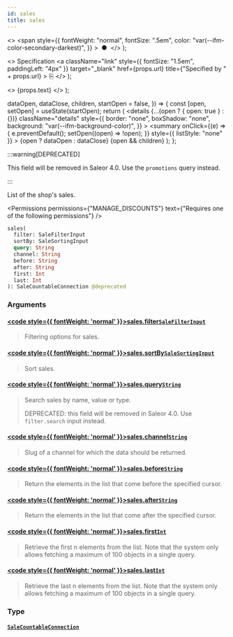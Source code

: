 ```yaml
---
id: sales
title: sales
---
```


  <>
    <span
      style={{
        fontWeight: "normal",
        fontSize: ".5em",
        color: "var(--ifm-color-secondary-darkest)",
      }}
    >
      &nbsp;●&nbsp;
    </span>
  </>
);

  <>
    Specification
    <a
      className="link"
      style={{ fontSize: "1.5em", paddingLeft: "4px" }}
      target="\_blank"
      href={props.url}
      title={"Specified by " + props.url}
    >
      ⎘
    </a>
  </>
);

  <>
    <span className={props.class}>{props.text}</span>
  </>
);


  dataOpen,
  dataClose,
  children,
  startOpen = false,
}) => {
  const [open, setOpen] = useState(startOpen);
  return (
    <details
      {...(open ? { open: true } : {})}
      className="details"
      style={{
        border: "none",
        boxShadow: "none",
        background: "var(--ifm-background-color)",
      }}
    >
      <summary
        onClick={(e) => {
          e.preventDefault();
          setOpen((open) => !open);
        }}
        style={{ listStyle: "none" }}
      >
        {open ? dataOpen : dataClose}
      </summary>
      {open && children}
    </details>
  );
};

:::warning[DEPRECATED]

This field will be removed in Saleor 4.0. Use the `promotions` query instead.

:::

List of the shop's sales.

<Permissions
  permissions={"MANAGE_DISCOUNTS"}
  text={"Requires one of the following permissions"}
/>

```graphql
sales(
  filter: SaleFilterInput
  sortBy: SaleSortingInput
  query: String
  channel: String
  before: String
  after: String
  first: Int
  last: Int
): SaleCountableConnection @deprecated
```

### Arguments

#### [<code style={{ fontWeight: 'normal' }}>sales.<b>filter</b></code>](#)<Bullet />[`SaleFilterInput`](../../../api-reference/discounts/inputs/sale-filter-input) <Badge class="badge badge--secondary" text="input"/> <Badge class="badge badge--secondary" text="discounts"/>

> Filtering options for sales.

#### [<code style={{ fontWeight: 'normal' }}>sales.<b>sortBy</b></code>](#)<Bullet />[`SaleSortingInput`](../../../api-reference/discounts/inputs/sale-sorting-input) <Badge class="badge badge--secondary" text="input"/> <Badge class="badge badge--secondary" text="discounts"/>

> Sort sales.

#### [<code style={{ fontWeight: 'normal' }}>sales.<b>query</b></code>](#)<Bullet />[`String`](../../../api-reference/miscellaneous/scalars/string) <Badge class="badge badge--secondary" text="scalar"/> <Badge class="badge badge--secondary" text="miscellaneous"/>

> Search sales by name, value or type.
>
> DEPRECATED: this field will be removed in Saleor 4.0. Use `filter.search` input instead.

#### [<code style={{ fontWeight: 'normal' }}>sales.<b>channel</b></code>](#)<Bullet />[`String`](../../../api-reference/miscellaneous/scalars/string) <Badge class="badge badge--secondary" text="scalar"/> <Badge class="badge badge--secondary" text="miscellaneous"/>

> Slug of a channel for which the data should be returned.

#### [<code style={{ fontWeight: 'normal' }}>sales.<b>before</b></code>](#)<Bullet />[`String`](../../../api-reference/miscellaneous/scalars/string) <Badge class="badge badge--secondary" text="scalar"/> <Badge class="badge badge--secondary" text="miscellaneous"/>

> Return the elements in the list that come before the specified cursor.

#### [<code style={{ fontWeight: 'normal' }}>sales.<b>after</b></code>](#)<Bullet />[`String`](../../../api-reference/miscellaneous/scalars/string) <Badge class="badge badge--secondary" text="scalar"/> <Badge class="badge badge--secondary" text="miscellaneous"/>

> Return the elements in the list that come after the specified cursor.

#### [<code style={{ fontWeight: 'normal' }}>sales.<b>first</b></code>](#)<Bullet />[`Int`](../../../api-reference/miscellaneous/scalars/int) <Badge class="badge badge--secondary" text="scalar"/> <Badge class="badge badge--secondary" text="miscellaneous"/>

> Retrieve the first n elements from the list. Note that the system only allows fetching a maximum of 100 objects in a single query.

#### [<code style={{ fontWeight: 'normal' }}>sales.<b>last</b></code>](#)<Bullet />[`Int`](../../../api-reference/miscellaneous/scalars/int) <Badge class="badge badge--secondary" text="scalar"/> <Badge class="badge badge--secondary" text="miscellaneous"/>

> Retrieve the last n elements from the list. Note that the system only allows fetching a maximum of 100 objects in a single query.

### Type

#### [`SaleCountableConnection`](../../../api-reference/discounts/objects/sale-countable-connection) <Badge class="badge badge--secondary" text="object"/> <Badge class="badge badge--secondary" text="discounts"/>

>


